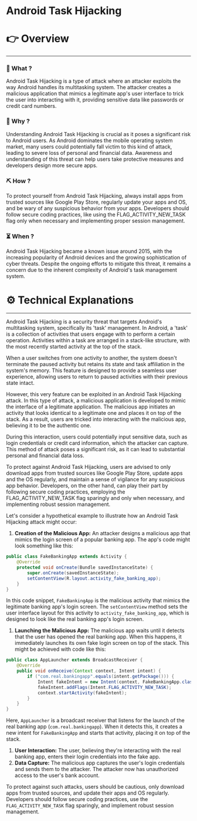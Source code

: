 # Android Task Hijacking


# 👉 Overview

---

### 👀 What ?

Android Task Hijacking is a type of attack where an attacker exploits the way Android handles its multitasking system. The attacker creates a malicious application that mimics a legitimate app's user interface to trick the user into interacting with it, providing sensitive data like passwords or credit card numbers.


### 🧐 Why ?

Understanding Android Task Hijacking is crucial as it poses a significant risk to Android users. As Android dominates the mobile operating system market, many users could potentially fall victim to this kind of attack, leading to severe loss of personal and financial data. Awareness and understanding of this threat can help users take protective measures and developers design more secure apps.


### ⛏️ How ?

To protect yourself from Android Task Hijacking, always install apps from trusted sources like Google Play Store, regularly update your apps and OS, and be wary of any suspicious behavior from your apps. Developers should follow secure coding practices, like using the FLAG_ACTIVITY_NEW_TASK flag only when necessary and implementing proper session management.


### ⏳ When ?

Android Task Hijacking became a known issue around 2015, with the increasing popularity of Android devices and the growing sophistication of cyber threats. Despite the ongoing efforts to mitigate this threat, it remains a concern due to the inherent complexity of Android's task management system.


# ⚙️ Technical Explanations

---

Android Task Hijacking is a security threat that targets Android's multitasking system, specifically its 'task' management. In Android, a 'task' is a collection of activities that users engage with to perform a certain operation. Activities within a task are arranged in a stack-like structure, with the most recently started activity at the top of the stack.

When a user switches from one activity to another, the system doesn't terminate the paused activity but retains its state and task affiliation in the system's memory. This feature is designed to provide a seamless user experience, allowing users to return to paused activities with their previous state intact.

However, this very feature can be exploited in an Android Task Hijacking attack. In this type of attack, a malicious application is developed to mimic the interface of a legitimate application. The malicious app initiates an activity that looks identical to a legitimate one and places it on top of the stack. As a result, users are tricked into interacting with the malicious app, believing it to be the authentic one.

During this interaction, users could potentially input sensitive data, such as login credentials or credit card information, which the attacker can capture. This method of attack poses a significant risk, as it can lead to substantial personal and financial data loss.

To protect against Android Task Hijacking, users are advised to only download apps from trusted sources like Google Play Store, update apps and the OS regularly, and maintain a sense of vigilance for any suspicious app behavior. Developers, on the other hand, can play their part by following secure coding practices, employing the FLAG_ACTIVITY_NEW_TASK flag sparingly and only when necessary, and implementing robust session management.

Let's consider a hypothetical example to illustrate how an Android Task Hijacking attack might occur:

1. **Creation of the Malicious App:** An attacker designs a malicious app that mimics the login screen of a popular banking app. The app's code might look something like this:

```java
public class FakeBankingApp extends Activity {
    @Override
    protected void onCreate(Bundle savedInstanceState) {
        super.onCreate(savedInstanceState);
        setContentView(R.layout.activity_fake_banking_app);
    }
}

```

In this code snippet, `FakeBankingApp` is the malicious activity that mimics the legitimate banking app's login screen. The `setContentView` method sets the user interface layout for this activity to `activity_fake_banking_app`, which is designed to look like the real banking app's login screen.

1. **Launching the Malicious App:** The malicious app waits until it detects that the user has opened the real banking app. When this happens, it immediately launches its own fake login screen on top of the stack. This might be achieved with code like this:

```java
public class AppLauncher extends BroadcastReceiver {
    @Override
    public void onReceive(Context context, Intent intent) {
        if ("com.real.bankingapp".equals(intent.getPackage())) {
            Intent fakeIntent = new Intent(context, FakeBankingApp.class);
            fakeIntent.addFlags(Intent.FLAG_ACTIVITY_NEW_TASK);
            context.startActivity(fakeIntent);
        }
    }
}

```

Here, `AppLauncher` is a broadcast receiver that listens for the launch of the real banking app (`com.real.bankingapp`). When it detects this, it creates a new intent for `FakeBankingApp` and starts that activity, placing it on top of the stack.

1. **User Interaction:** The user, believing they're interacting with the real banking app, enters their login credentials into the fake app.
2. **Data Capture:** The malicious app captures the user's login credentials and sends them to the attacker. The attacker now has unauthorized access to the user's bank account.

To protect against such attacks, users should be cautious, only download apps from trusted sources, and update their apps and OS regularly. Developers should follow secure coding practices, use the `FLAG_ACTIVITY_NEW_TASK` flag sparingly, and implement robust session management.
